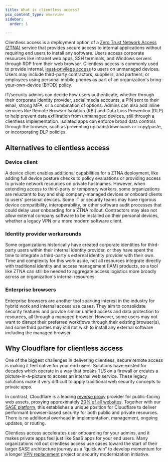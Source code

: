 ```yaml
---
title: What is clientless access?
pcx_content_type: overview
sidebar:
  order: 1

---
```


Clientless access is a deployment option of a [Zero Trust Network Access (ZTNA)](https://www.cloudflare.com/learning/access-management/what-is-ztna/) service that provides secure access to internal applications without requiring end users to install any software. Users access corporate resources like intranet web apps, SSH terminals, and Windows servers through RDP from their web browser. Clientless access is commonly used to provide internal, [least-privilege access](https://www.cloudflare.com/learning/access-management/principle-of-least-privilege/) to users on unmanaged devices. Users may include third-party contractors, suppliers, and partners, or employees using personal mobile phones as part of an organization's bring-your-own-device (BYOD) policy.

IT/security admins can decide how users authenticate, whether through their corporate identity provider, social media accounts, a PIN sent to their email, strong MFA, or a combination of options. Admins can also add inline services like Remote Browser Isolation (RBI) and Data Loss Prevention (DLP) to help prevent data exfiltration from unmanaged devices, still through a clientless implementation. Isolated apps can enforce broad data controls through the browser, such as  preventing uploads/downloads or copy/paste, or incorporating DLP policies.

## Alternatives to clientless access

### Device client

A device client enables additional capabilities for a ZTNA deployment, like adding full device posture checks to policy evaluations or providing access to private network resources on private hostnames. However, when extending access to third-party or temporary workers, some organizations are reluctant to buy and ship company-managed devices or onboard clients to users' personal devices. Some IT or security teams may have rigorous device compatibility, interoperability, or other software audit processes that could delay user onboarding for a ZTNA rollout. Contractors may also not allow external company software to be installed on their personal devices, whether a legacy VPN or a more modern software client.

### Identity provider workarounds

Some organizations historically have created corporate identities for third-party users within their internal identity provider, or they have spent the time to integrate a third-party's external identity provider with their own. Time and complexity for this work aside, not all resources integrate directly with traditional identity and access management (IAM) products, so a tool like ZTNA can still be needed to aggregate access logistics more broadly across an organization's internal resources.

### Enterprise browsers

Enterprise browsers are another tool sparking interest in the industry for hybrid work and internal access use cases. They aim to consolidate security features and provide similar unified access and data protection to resources, all through a managed browser. However, some users may not want to disrupt their preferred workflows through their existing browser(s), and some third parties may still not wish to install any external software including the managed browser.

## Why Cloudflare for clientless access

One of the biggest challenges in delivering clientless, secure remote access is making it feel native for your end users. Solutions have existed for decades which operate in a way that breaks TLS on a firewall or creates a picture-in-a-picture to access an internal web service. These legacy solutions make it very difficult to apply traditional web security concepts to private apps.

In contrast, Cloudflare is a leading [reverse proxy](https://www.cloudflare.com/learning/cdn/glossary/reverse-proxy/) provider for public-facing web assets, proxying approximately [20% of all websites](https://w3techs.com/technologies/overview/proxy). Together with our [SASE platform](/reference-architecture/architectures/sase/), this establishes a unique position for Cloudflare to deliver performant browser-based security for both public and private resources. There is no additional overhead in implementation, management, ongoing updates, or routing.

Clientless access accelerates user onboarding for your admins, and it makes private apps feel just like SaaS apps for your end users. Many organizations roll out clientless access use cases toward the start of their larger SASE architecture journey as a “quick win” to develop momentum for a longer [VPN replacement](/learning-paths/replace-vpn/concepts/) project or security modernization initiative.
